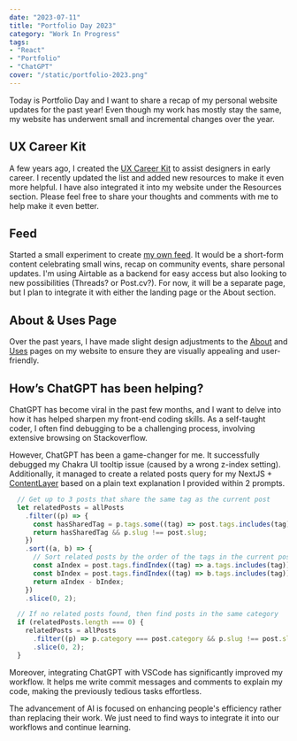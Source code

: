 ```yaml
---
date: "2023-07-11"
title: "Portfolio Day 2023"
category: "Work In Progress"
tags:
- "React"
- "Portfolio"
- "ChatGPT"
cover: "/static/portfolio-2023.png"
---
```


Today is Portfolio Day and I want to share a recap of my personal website updates for the past year! Even though my work has mostly stay the same, my website has underwent small and incremental changes over the year.

## UX Career Kit


A few years ago, I created the [UX Career Kit](./resources/career) to assist designers in early career. I recently updated the list and added new resources to make it even more helpful. I have also integrated it into my website under the Resources section. Please feel free to share your thoughts and comments with me to help make it even better.

## Feed


Started a small experiment to create [my own feed](./feed). It would be a short-form content celebrating small wins, recap on community events, share personal updates. I'm using Airtable as a backend for easy access but also looking to new possibilities (Threads? or Post.cv?). For now, it will be a separate page, but I plan to integrate it with either the landing page or the About section.

## About & Uses Page 


Over the past years, I have made slight design adjustments to the [About](./about) and [Uses](./uses) pages on my website to ensure they are visually appealing and user-friendly.

## How’s ChatGPT has been helping?


ChatGPT has become viral in the past few months, and I want to delve into how it has helped sharpen my front-end coding skills. As a self-taught coder, I often find debugging to be a challenging process, involving extensive browsing on Stackoverflow.

However, ChatGPT has been a game-changer for me. It successfully debugged my Chakra UI tooltip issue (caused by a wrong z-index setting). Additionally, it managed to create a related posts query for my NextJS + [ContentLayer](https://www.contentlayer.dev/) based on a plain text explanation I provided within 2 prompts.

```js
  // Get up to 3 posts that share the same tag as the current post
  let relatedPosts = allPosts
    .filter((p) => {
      const hasSharedTag = p.tags.some((tag) => post.tags.includes(tag));
      return hasSharedTag && p.slug !== post.slug;
    })
    .sort((a, b) => {
      // Sort related posts by the order of the tags in the current post
      const aIndex = post.tags.findIndex((tag) => a.tags.includes(tag));
      const bIndex = post.tags.findIndex((tag) => b.tags.includes(tag));
      return aIndex - bIndex;
    })
    .slice(0, 2);

  // If no related posts found, then find posts in the same category
  if (relatedPosts.length === 0) {
    relatedPosts = allPosts
      .filter((p) => p.category === post.category && p.slug !== post.slug)
      .slice(0, 2);
  }

```


Moreover, integrating ChatGPT with VSCode has significantly improved my workflow. It helps me write commit messages and comments to explain my code, making the previously tedious tasks effortless.

The advancement of AI is focused on enhancing people's efficiency rather than replacing their work. We just need to find ways to integrate it into our workflows and continue learning.
